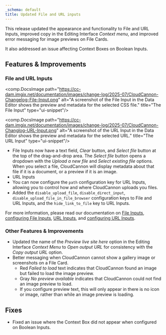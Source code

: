 ```yaml
---
_schema: default
title: Updated File and URL inputs
---
```

This release updated the appearance and functionality to File and URL Inputs, improved copy in the Editing Interface *Context menu*, and improved error messaging for image previews on File Cards.

It also addressed an issue affecting Context Boxes on Boolean Inputs.

## Features & Improvements

### File and URL Inputs

<comp.DocsImage path="https://cc-dam.imgix.net/documentation/images/change-log/2025-07/CloudCannon-Changelog-File-Input.png" alt="A screenshot of the File Input in the Data Editor shows the preview and metadata for the selected CSS file." title="The File Input" type="ui-snippet"/>

<comp.DocsImage path="https://cc-dam.imgix.net/documentation/images/change-log/2025-07/CloudCannon-Changlog-URL-Input.png" alt="A screenshot of the URL Input in the Data Editor shows the preview and metadata for the selected URL." title="The URL Input" type="ui-snippet"/>

* File Inputs now have a text field, *Clear* button, and *Select file* button at the top of the drag-and-drop area. The *Select file* button opens a dropdown with the *Upload a new file* and *Select existing file* options. When you select a file, CloudCannon will display metadata about that file if it is a document, or a preview if it is an image.
* URL Inputs
* You can now configure the `path` configuration key for URL Inputs, allowing you to control how and where CloudCannon uploads you files.
* Added the `disable_upload_file`,  `disable_direct_input`, `disable_upload_file_in_file_browser` configuration keys to File and URL Inputs, and the `hide_link_to_file` key to URL Inputs.

For more information, please read our documentation on [File Inputs](/documentation/articles/what-is-a-file-input/), [configuring File Inputs](/documentation/articles/configure-a-file-input/), [URL Inputs](/documentation/articles/what-is-a-url-input/), and [configuring URL Inputs](/documentation/articles/configure-a-url-input/).

### Other Features & Improvements

* Updated the name of the *Preview live site here* option in the Editing Interface *Context Menu* to *Open output URL* for consistency with the *Copy output URL* option.
* Better messaging when CloudCannon cannot show a gallery image or screenshots on a File Card.
  * Red *Failed to load* text indicates that CloudCannon found an image but failed to load the image preview.
  * Gray *No preview available* indicates that CloudCannon could not find an image preview to load.
  * If you configure preview text, this will only appear in there is no icon or image, rather than while an image preview is loading.

## Fixes

* Fixed an issue where the Context Box did not appear when configured on Boolean Inputs.